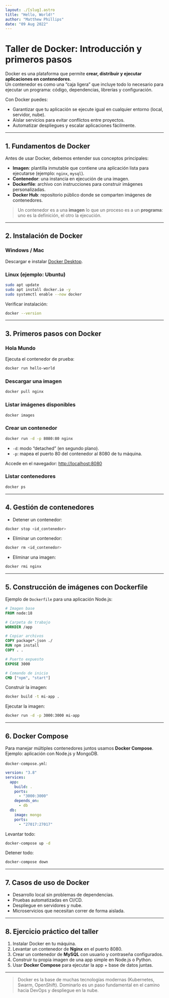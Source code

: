 ```yaml
---
layout: ./[slug].astro
title: "Hello, World!"
author: "Matthew Phillips"
date: "09 Aug 2022"
---
```

# Taller de Docker: Introducción y primeros pasos

Docker es una plataforma que permite **crear, distribuir y ejecutar aplicaciones en contenedores**.  
Un contenedor es como una “caja ligera” que incluye todo lo necesario para ejecutar un programa: código, dependencias, librerías y configuración.  

Con Docker puedes:  
- Garantizar que tu aplicación se ejecute igual en cualquier entorno (local, servidor, nube).  
- Aislar servicios para evitar conflictos entre proyectos.  
- Automatizar despliegues y escalar aplicaciones fácilmente.  

---

## 1. Fundamentos de Docker

Antes de usar Docker, debemos entender sus conceptos principales:  

- **Imagen**: plantilla inmutable que contiene una aplicación lista para ejecutarse (ejemplo: `nginx`, `mysql`).  
- **Contenedor**: una instancia en ejecución de una imagen.  
- **Dockerfile**: archivo con instrucciones para construir imágenes personalizadas.  
- **Docker Hub**: repositorio público donde se comparten imágenes de contenedores.  

> Un contenedor es a una **imagen** lo que un proceso es a un **programa**: uno es la definición, el otro la ejecución.

---

## 2. Instalación de Docker

### Windows / Mac
Descargar e instalar [Docker Desktop](https://www.docker.com/products/docker-desktop/).

### Linux (ejemplo: Ubuntu)
```bash
sudo apt update
sudo apt install docker.io -y
sudo systemctl enable --now docker
````

Verificar instalación:

```bash
docker --version
```

---

## 3. Primeros pasos con Docker

### Hola Mundo

Ejecuta el contenedor de prueba:

```bash
docker run hello-world
```

### Descargar una imagen

```bash
docker pull nginx
```

### Listar imágenes disponibles

```bash
docker images
```

### Crear un contenedor

```bash
docker run -d -p 8080:80 nginx
```

* `-d`: modo “detached” (en segundo plano).
* `-p`: mapea el puerto 80 del contenedor al 8080 de tu máquina.

Accede en el navegador: [http://localhost:8080](http://localhost:8080)

### Listar contenedores

```bash
docker ps
```

---

## 4. Gestión de contenedores

* Detener un contenedor:

```bash
docker stop <id_contenedor>
```

* Eliminar un contenedor:

```bash
docker rm <id_contenedor>
```

* Eliminar una imagen:

```bash
docker rmi nginx
```

---

## 5. Construcción de imágenes con Dockerfile

Ejemplo de `Dockerfile` para una aplicación Node.js:

```dockerfile
# Imagen base
FROM node:18

# Carpeta de trabajo
WORKDIR /app

# Copiar archivos
COPY package*.json ./
RUN npm install
COPY . .

# Puerto expuesto
EXPOSE 3000

# Comando de inicio
CMD ["npm", "start"]
```

Construir la imagen:

```bash
docker build -t mi-app .
```

Ejecutar la imagen:

```bash
docker run -d -p 3000:3000 mi-app
```

---

## 6. Docker Compose

Para manejar múltiples contenedores juntos usamos **Docker Compose**.
Ejemplo: aplicación con Node.js y MongoDB.

`docker-compose.yml`:

```yaml
version: "3.8"
services:
  app:
    build: .
    ports:
      - "3000:3000"
    depends_on:
      - db
  db:
    image: mongo
    ports:
      - "27017:27017"
```

Levantar todo:

```bash
docker-compose up -d
```

Detener todo:

```bash
docker-compose down
```

---

## 7. Casos de uso de Docker

* Desarrollo local sin problemas de dependencias.
* Pruebas automatizadas en CI/CD.
* Despliegue en servidores y nube.
* Microservicios que necesitan correr de forma aislada.

---

## 8. Ejercicio práctico del taller

1. Instalar Docker en tu máquina.
2. Levantar un contenedor de **Nginx** en el puerto 8080.
3. Crear un contenedor de **MySQL** con usuario y contraseña configurados.
4. Construir tu propia imagen de una app simple en Node.js o Python.
5. Usar **Docker Compose** para ejecutar la app + base de datos juntas.

---

> Docker es la base de muchas tecnologías modernas (Kubernetes, Swarm, OpenShift).
> Dominarlo es un paso fundamental en el camino hacia DevOps y despliegue en la nube.